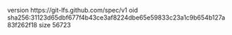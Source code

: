 version https://git-lfs.github.com/spec/v1
oid sha256:31123d65dbf677f4b43ce3af8224dbe65e59833c23a1c9b654b127a83f262f18
size 56723
